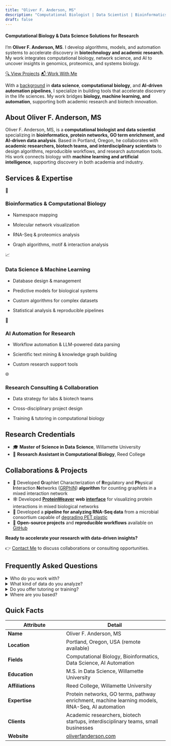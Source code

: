 ```yaml
---
title: "Oliver F. Anderson, MS"
description: "Computational Biologist | Data Scientist | Bioinformatics Specialist"
draft: false
---
```


```{=html}
<link rel="stylesheet" type="text/css" href="css/styles.css">
<style>
.quarto-title-meta {
  display: none !important;
}
.keywords {
  display: none !important;
}
</style>
<script type="application/ld+json">
{
  "@context": "https://schema.org",
  "@type": "FAQPage",
  "mainEntity": [
    {
      "@type": "Question",
      "name": "WWho do you work with?",
      "acceptedAnswer": {
        "@type": "Answer",
        "text": "I specialize in computational biology projects, collaborating with academic researchers, biotech startups, and interdisciplinary teams in the life sciences. I also work with small business owners, content creators, and marketers to develop AI-driven automation pipelines and custom support tools across both academic and commercial settings."
      }
    },
    {
      "@type": "Question",
      "name": "What kind of data do you analyze?",
      "acceptedAnswer": {
        "@type": "Answer",
        "text": "As a computational biology researcher, I work with protein networks, genomic data (RNA-Seq), GO term annotations, and large biological datasets requiring advanced computational methods for analysis. I also develop custom algorithms and tools to analyze and interpret these data. I work at all stages of the research process, from data collection to analysis and interpretation. See the Services & Expertise section for more details."
      }
    },
    {
      "@type": "Question",
      "name": "Do you offer tutoring or training?",
      "acceptedAnswer": {
        "@type": "Answer",
        "text": "Yes! I provide mentorship and consulting in computational biology, bioinformatics, and data science methods for students and research groups. I also offer training in AI-driven automation pipelines, scientific text mining, and algorithm development."
      }
    },
    {
      "@type": "Question",
      "name": "Where are you based?",
      "acceptedAnswer": {
        "@type": "Answer",
        "text": "I am based in Portland, Oregon, and available for remote collaborations worldwide."
      }
    }
  ]
}
</script>
```

#### **Computational Biology & Data Science Solutions for Research**

I’m **Oliver F. Anderson, MS**. I develop algorithms, models, and automation systems to accelerate discovery in **biotechnology and academic research**. My work integrates computational biology, network science, and AI to uncover insights in genomics, proteomics, and systems biology.

::: projects-button-container
<a href="./projects.qmd" class="btn projects-button" title="Oliver F. Anderson, MS - Projects"> 🔍 View Projects</a> <a href="./contact.qmd" class="btn projects-button" title="Contact Oliver F. Anderson, MS"> 📬 Work With Me</a>
:::

With a [background](about.qmd "About Oliver F. Anderson, MS") in **data science**, **computational biology**, and **AI-driven automation pipelines**, I specialize in building tools that accelerate discovery in the life sciences. My work bridges **biology, machine learning, and automation**, supporting both academic research and biotech innovation.

## About Oliver F. Anderson, MS

::: about-geo
Oliver F. Anderson, MS, is a **computational biologist and data scientist** specializing in **bioinformatics, protein networks, GO term enrichment, and AI-driven data analysis**. Based in Portland, Oregon, he collaborates with **academic researchers, biotech teams, and interdisciplinary scientists** to design algorithms, reproducible workflows, and research automation tools. His work connects biology with **machine learning and artificial intelligence**, supporting discovery in both academia and industry.
:::

## Services & Expertise {#services-expertise}

::::::::::: services-grid
:::: service-card
::: service-icon
🔬
:::

### Bioinformatics & Computational Biology

-   Namespace mapping

-   Molecular network visualization

-   RNA-Seq & proteomics analysis

-   Graph algorithms, motif & interaction analysis
::::

:::: service-card
::: service-icon
📈
:::

### Data Science & Machine Learning

-   Database design & management

-   Predictive models for biological systems

-   Custom algorithms for complex datasets

-   Statistical analysis & reproducible pipelines
::::

:::: service-card
::: service-icon
🔧
:::

### AI Automation for Research

-   Workflow automation & LLM-powered data parsing

-   Scientific text mining & knowledge graph building

-   Custom research support tools
::::

:::: service-card
::: service-icon
🌐
:::

### Research Consulting & Collaboration

-   Data strategy for labs & biotech teams

-   Cross-disciplinary project design

-   Training & tutoring in computational biology
::::
:::::::::::

## Research Credentials

-   🎓 **Master of Science in Data Science**, Willamette University
-   🧬 **Research Assistant in Computational Biology**, Reed College

## Collaborations & Projects

-   🔗 Developed **G**raphlet Characterization of **R**egulatory and **Ph**ysical **I**nteraction **N**etworks ([GRPhIN](https://doi.org/10.1093/bioadv/vbaf176 "GRPhIN: graphlet characterization of regulatory and physical interaction networks"){target="_blank"}) **algorithm** for counting graphlets in a mixed interaction network
-   🕸 Developed [**ProteinWeaver**](https://doi.org/10.1101/2024.10.24.620032 "ProteinWeaver: A Webtool to Visualize Ontology-Annotated Protein Networks pre-print"){target="_blank"} **web** [**interface**](https://proteinweaver.reedcompbio.org/ "ProteinWeaver website"){target="_blank"} for visualizing protein interactions in mixed biological networks
-   🦠 Developed a **pipeline for analyzing RNA-Seq data** from a microbial consortium capable of [degrading PET plastic](https://doi.org/10.3390/ijms23105612 "Microbial Consortia and Mixed Plastic Waste: Pangenomic Analysis Reveals Potential for Degradation of Multiple Plastic Types via Previously Identified PET Degrading Bacteria"){target="_blank"}
-   📂 **Open-source projects** and **reproducible workflows** available on [GitHub](https://github.com/oliverfanderson "GitHub - Oliver F. Anderson, MS"){target="_blank"}

**Ready to accelerate your research with data-driven insights?**

👉 [Contact Me](contact.qmd "Contact Oliver F. Anderson, MS") to discuss collaborations or consulting opportunities.

## Frequently Asked Questions

::::::: faqs-container
<details class="faq">

<summary>[Who do you work with?]{.faq-question}</summary>

::: faq-answer
I specialize in **computational biology projects**, collaborating with **academic researchers**, **biotech startups**, and **interdisciplinary teams** in the life sciences. I also work with **small business owners**, **content creators**, and **marketers** to develop **AI-driven automation pipelines** and **custom support tools** across both **academic** and **commercial settings**.
:::

</details>

<details class="faq">

<summary>[What kind of data do you analyze?]{.faq-question}</summary>

::: faq-answer
As a **computational biology researcher**, I work with **protein networks**, **genomic data (RNA-Seq)**, **GO term annotations**, and **large biological datasets** requiring advanced computational methods for analysis. I also develop **custom algorithms and tools** to analyze and interpret these data. I work at **all stages of the research process**, from **data collection** to **analysis** and **interpretation**. See the [Services & Expertise](#services-expertise "Services & Expertise section") section for more details.
:::

</details>

<details class="faq">

<summary>[Do you offer tutoring or training?]{.faq-question}</summary>

::: faq-answer
Yes! I provide **mentorship** and **consulting** in **computational biology**, **bioinformatics**, and **data science** methods for **students** and **research groups**. I also offer training in **AI-driven automation pipelines**, scientific **text mining**, and **algorithm development**.
:::

</details>

<details class="faq">

<summary>[Where are you based?]{.faq-question}</summary>

::: faq-answer
I am based in **Portland, Oregon**, and available for **remote collaborations worldwide**.
:::

</details>
:::::::

## Quick Facts

::: quick-facts
| Attribute | Detail |
|--------------------------|---------------------------------------------|
| **Name** | Oliver F. Anderson, MS |
| **Location** | Portland, Oregon, USA (remote available) |
| **Fields** | Computational Biology, Bioinformatics, Data Science, AI Automation |
| **Education** | M.S. in Data Science, Willamette University |
| **Affiliations** | Reed College, Willamette University |
| **Expertise** | Protein networks, GO terms, pathway enrichment, machine learning models, RNA-Seq, AI automation |
| **Clients** | Academic researchers, biotech startups, interdisciplinary teams, small businesses |
| **Website** | [oliverfanderson.com](https://oliverfanderson.com "Oliver F. Anderson, MS") |
:::
